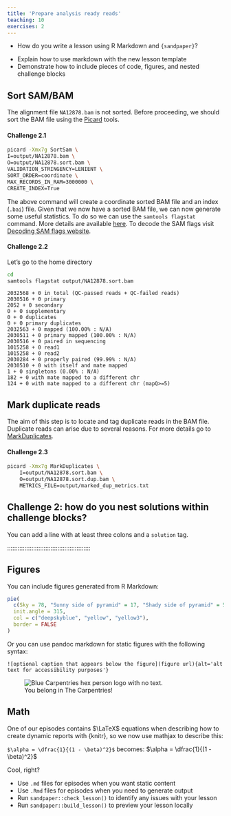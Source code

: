 ```yaml
---
title: 'Prepare analysis ready reads'
teaching: 10
exercises: 2
---
```


:::::::::::::::::::::::::::::::::::::: questions 

- How do you write a lesson using R Markdown and `{sandpaper}`?

::::::::::::::::::::::::::::::::::::::::::::::::

::::::::::::::::::::::::::::::::::::: objectives

- Explain how to use markdown with the new lesson template
- Demonstrate how to include pieces of code, figures, and nested challenge blocks

::::::::::::::::::::::::::::::::::::::::::::::::

## Sort SAM/BAM

The alignment file `NA12878.bam` is not sorted. Before proceeding, we should sort the BAM file using the [Picard](https://broadinstitute.github.io/picard/) tools.

::::::::::::::::::::::::::::::::::::: challenge 

#### Challenge 2.1

```bash
picard -Xmx7g SortSam \
I=output/NA12878.bam \
O=output/NA12878.sort.bam \
VALIDATION_STRINGENCY=LENIENT \
SORT_ORDER=coordinate \
MAX_RECORDS_IN_RAM=3000000 \
CREATE_INDEX=True
```
:::::::::::::::::::::::::::::::::

The above command will create a coordinate sorted BAM file and an index (`.bai`) file. Given that we now have a sorted BAM file, we can now generate some useful statistics. To do so we can use the `samtools flagstat` command. More details are available [here](https://www.htslib.org/doc/samtools-flagstat.html). To decode the SAM flags visit [Decoding SAM flags website](https://broadinstitute.github.io/picard/explain-flags.html).

::::::::::::::::::::::::::::::::::::: challenge 

#### Challenge 2.2

Let's go to the home directory

```bash
cd
samtools flagstat output/NA12878.sort.bam
```

```output
2032568 + 0 in total (QC-passed reads + QC-failed reads)
2030516 + 0 primary
2052 + 0 secondary
0 + 0 supplementary
0 + 0 duplicates
0 + 0 primary duplicates
2032563 + 0 mapped (100.00% : N/A)
2030511 + 0 primary mapped (100.00% : N/A)
2030516 + 0 paired in sequencing
1015258 + 0 read1
1015258 + 0 read2
2030284 + 0 properly paired (99.99% : N/A)
2030510 + 0 with itself and mate mapped
1 + 0 singletons (0.00% : N/A)
182 + 0 with mate mapped to a different chr
124 + 0 with mate mapped to a different chr (mapQ>=5)
```
:::::::::::::::::::::::::::::::::

## Mark duplicate reads

The aim of this step is to locate and tag duplicate reads in the BAM file. Duplicate reads can arise due to several reasons. For more details go to [MarkDuplicates](https://gatk.broadinstitute.org/hc/en-us/articles/360037052812-MarkDuplicates-Picard).

::::::::::::::::::::::::::::::::::::: challenge 

#### Challenge 2.3

```bash
picard -Xmx7g MarkDuplicates \
    I=output/NA12878.sort.bam \
    O=output/NA12878.sort.dup.bam \
    METRICS_FILE=output/marked_dup_metrics.txt
```
:::::::::::::::::::::::::::::::::



## Challenge 2: how do you nest solutions within challenge blocks?

:::::::::::::::::::::::: solution 

You can add a line with at least three colons and a `solution` tag.

:::::::::::::::::::::::::::::::::
::::::::::::::::::::::::::::::::::::::::::::::::

## Figures

You can include figures generated from R Markdown:

```r
pie(
  c(Sky = 78, "Sunny side of pyramid" = 17, "Shady side of pyramid" = 5), 
  init.angle = 315, 
  col = c("deepskyblue", "yellow", "yellow3"), 
  border = FALSE
)
```
Or you can use pandoc markdown for static figures with the following syntax:

`![optional caption that appears below the figure](figure url){alt='alt text for
accessibility purposes'}`

![You belong in The Carpentries!](https://raw.githubusercontent.com/carpentries/logo/master/Badge_Carpentries.svg){alt='Blue Carpentries hex person logo with no text.'}

## Math

One of our episodes contains $\LaTeX$ equations when describing how to create
dynamic reports with {knitr}, so we now use mathjax to describe this:

`$\alpha = \dfrac{1}{(1 - \beta)^2}$` becomes: $\alpha = \dfrac{1}{(1 - \beta)^2}$

Cool, right?

::::::::::::::::::::::::::::::::::::: keypoints 

- Use `.md` files for episodes when you want static content
- Use `.Rmd` files for episodes when you need to generate output
- Run `sandpaper::check_lesson()` to identify any issues with your lesson
- Run `sandpaper::build_lesson()` to preview your lesson locally

::::::::::::::::::::::::::::::::::::::::::::::::

